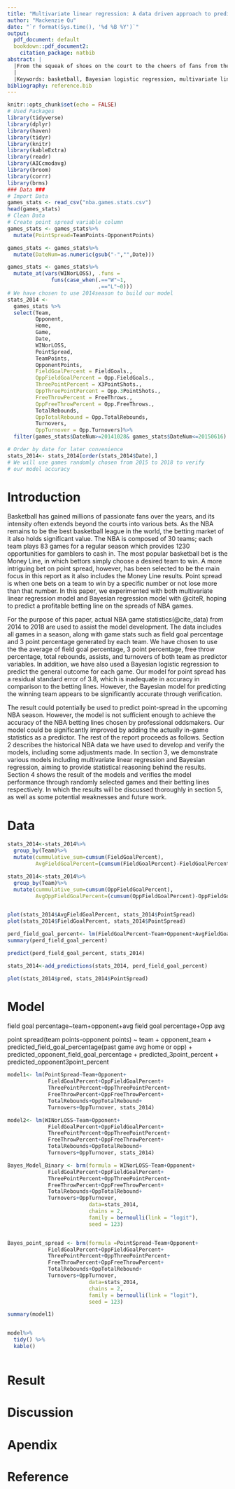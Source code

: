 ```yaml
---
title: "Multivariate linear regression: A data driven approach to predicting midseason NBA point spreads"
author: "Mackenzie Qu"
date: "`r format(Sys.time(), '%d %B %Y')`"
output:
  pdf_document: default
  bookdown::pdf_document2:
    citation_package: natbib
abstract: |
  |From the squeak of shoes on the court to the cheers of fans from the bleachers, the excitment of basketball lies within its fast and unperdictable nature, which gradifies a massive crowd of gamblers. For the purpose of predicting pointspread outcome for any midseason NBA games, multiple regression models are developed using team's previous game stats from the same season. The model shows an 83% accuracy within 3 points, which is then tested using randomly selected midseason games from 2015-2018. Our model for pointspread is also applicable with regards to predicting the Money Line outcome, which may provide an overview of the upcoming season betting lines.
  |
  |Keywords: basketball, Bayesian logistic regression, multivariate linear regression, NBA, pointspread
bibliography: reference.bib
---
```


```r
knitr::opts_chunk$set(echo = FALSE)
# Used Packages
library(tidyverse)
library(dplyr)
library(haven)
library(tidyr)
library(knitr)
library(kableExtra)
library(readr)
library(AICcmodavg)
library(broom)
library(corrr)
library(brms)
### Data ###
# Import Data
games_stats <- read_csv("nba.games.stats.csv")
head(games_stats)
# Clean Data
# Create point spread variable column
games_stats <- games_stats%>%
  mutate(PointSpread=TeamPoints-OpponentPoints)

games_stats <- games_stats%>%
  mutate(DateNum=as.numeric(gsub("-","",Date)))

games_stats <- games_stats%>%
  mutate_at(vars(WINorLOSS), .funs = 
              funs(case_when(.=="W"~1,
                             .=="L"~0)))
# We have chosen to use 2014season to build our model
stats_2014 <- 
  games_stats %>% 
  select(Team, 
         Opponent, 
         Home,
         Game, 
         Date, 
         WINorLOSS,
         PointSpread,
         TeamPoints, 
         OpponentPoints, 
         FieldGoalPercent = FieldGoals., 
         OppFieldGoalPercent = Opp.FieldGoals., 
         ThreePointPercent = X3PointShots., 
         OppThreePointPercent = Opp.3PointShots.,
         FreeThrowPercent = FreeThrows.,
         OppFreeThrowPercent = Opp.FreeThrows.,
         TotalRebounds,
         OppTotalRebound = Opp.TotalRebounds,
         Turnovers,
         OppTurnover = Opp.Turnovers)%>%
  filter(games_stats$DateNum>=20141028& games_stats$DateNum<=20150616) # filter home game only to avoid repetition

# Order by date for later convenience
stats_2014<- stats_2014[order(stats_2014$Date),]
# We will use games randomly chosen from 2015 to 2018 to verify 
# our model accuracy

```


# Introduction
Basketball has gained millions of passionate fans over the years, and its intensity often extends beyond the courts into various bets. As the NBA remains to be the best basketball league in the world, the betting market of it also holds significant value. The NBA is composed of 30 teams; each team plays 83 games for a regular season which provides 1230 opportunities for gamblers to cash in. The most popular basketball bet is the Money Line, in which bettors simply choose a desired team to win. A more intriguing bet on point spread, however, has been selected to be the main focus in this report as it also includes the Money Line results. Point spread is when one bets on a team to win by a specific number or not lose more than that number. In this paper, we experimented with both multivariate linear regression model and Bayesian regression model with @citeR, hoping to predict a profitable betting line on the spreads of NBA games.

For the purpose of this paper, actual NBA game statistics(@cite_data) from 2014 to 2018 are used to assist the model development. The data includes all games in a season, along with game stats such as field goal percentage and 3 point percentage generated by each team. We have chosen to use the the average of field goal percentage, 3 point percentage, free throw percentage, total rebounds, assists, and turnovers of both team as predictor variables. In addition, we have also used a Bayesian logistic regression to predict the general outcome for each game. Our model for point spread has a residual standard error of 3.8, which is inadequate in accuracy in comparison to the betting lines. However, the Bayesian model for predicting the winning team appears to be significantly accurate through verification.

The result could potentially be used to predict point-spread in the upcoming NBA season. However, the model is not sufficient enough to achieve the accuracy of the NBA betting lines chosen by professional oddsmakers. Our model could be significantly improved by adding the actually in-game statistics as a predictor. The rest of the report proceeds as follows. Section 2 describes the historical NBA data we have used to develop and verify the models, including some adjustments made. In section 3, we demonstrate various models including multivariate linear regression and Bayesian regression, aiming to provide statistical reasoning behind the results. Section 4 shows the result of the models and verifies the model performance through randomly selected games and their betting lines respectively. In which the results will be discussed thoroughly in section 5, as well as some potential weaknesses and future work. 

# Data
```r

stats_2014<-stats_2014%>%
  group_by(Team)%>%
  mutate(cummulative_sum=cumsum(FieldGoalPercent), 
         AvgFieldGoalPercent=(cumsum(FieldGoalPercent)-FieldGoalPercent)/(Game-1))

stats_2014<-stats_2014%>%
  group_by(Team)%>%
  mutate(cummulative_sum=cumsum(OppFieldGoalPercent), 
         AvgOppFieldGoalPercent=(cumsum(OppFieldGoalPercent)-OppFieldGoalPercent)/(Game-1))


plot(stats_2014$AvgFieldGoalPercent, stats_2014$PointSpread)
plot(stats_2014$FieldGoalPercent, stats_2014$PointSpread)

perd_field_goal_percent<- lm(FieldGoalPercent~Team+Opponent+AvgFieldGoalPercent+AvgOppFieldGoalPercent, data = stats_2014)
summary(perd_field_goal_percent)

predict(perd_field_goal_percent, stats_2014)

stats_2014<-add_predictions(stats_2014, perd_field_goal_percent)

plot(stats_2014$pred, stats_2014$PointSpread)

```


# Model
field goal percentage~team+opponent+avg field goal percentage+Opp avg


point spread(team points-opponent points) ~  team + opponent_team + predicted_field_goal_percentage(past game avg home or opp) + predicted_opponent_field_goal_percentage + predicted_3point_percent + predicted_opponent3point_percent
```r

model1<- lm(PointSpread~Team+Opponent+
             FieldGoalPercent+OppFieldGoalPercent+
             ThreePointPercent+OppThreePointPercent+
             FreeThrowPercent+OppFreeThrowPercent+
             TotalRebounds+OppTotalRebound+
             Turnovers+OppTurnover, stats_2014)

model2<- lm(WINorLOSS~Team+Opponent+
             FieldGoalPercent+OppFieldGoalPercent+
             ThreePointPercent+OppThreePointPercent+
             FreeThrowPercent+OppFreeThrowPercent+
             TotalRebounds+OppTotalRebound+
             Turnovers+OppTurnover, stats_2014)

Bayes_Model_Binary <- brm(formula = WINorLOSS~Team+Opponent+
             FieldGoalPercent+OppFieldGoalPercent+
             ThreePointPercent+OppThreePointPercent+
             FreeThrowPercent+OppFreeThrowPercent+
             TotalRebounds+OppTotalRebound+
             Turnovers+OppTurnover,
                          data=stats_2014, 
                          chains = 2,
                          family = bernoulli(link = "logit"),
                          seed = 123)


Bayes_point_spread <- brm(formula =PointSpread~Team+Opponent+
             FieldGoalPercent+OppFieldGoalPercent+
             ThreePointPercent+OppThreePointPercent+
             FreeThrowPercent+OppFreeThrowPercent+
             TotalRebounds+OppTotalRebound+
             Turnovers+OppTurnover,
                          data=stats_2014, 
                          chains = 2,
                          family = bernoulli(link = "logit"),
                          seed = 123)

summary(model1)


model%>%
  tidy() %>%
  kable()
```


```r

```

# Result


# Discussion


# Apendix


# Reference

